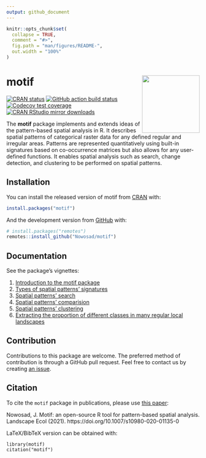 ```yaml
---
output: github_document
---
```


<!-- README.md is generated from README.Rmd. Please edit that file -->

```r
knitr::opts_chunk$set(
  collapse = TRUE,
  comment = "#>",
  fig.path = "man/figures/README-",
  out.width = "100%"
)
```

# motif <img src="man/figures/logo.png" align="right" width="150" />

<!-- badges: start -->
[![CRAN status](http://www.r-pkg.org/badges/version/motif)](https://cran.r-project.org/package=motif)
[![GitHub action build status](https://github.com/Nowosad/motif/workflows/pkgdown/badge.svg)](https://github.com/Nowosad/motif/actions)
[![Codecov test coverage](https://codecov.io/gh/Nowosad/motif/branch/master/graph/badge.svg)](https://app.codecov.io/gh/Nowosad/motif?branch=master)
[![CRAN RStudio mirror downloads](http://cranlogs.r-pkg.org/badges/motif)](https://cran.r-project.org/package=motif)
<!-- badges: end -->

The **motif** package implements and extends ideas of the pattern-based spatial analysis in R.
It describes spatial patterns of categorical raster data for any defined regular and irregular areas. 
Patterns are represented quantitatively using built-in signatures based on co-occurrence matrices but also allows for any user-defined functions. 
It enables spatial analysis such as search, change detection, and clustering to be performed on spatial patterns.

## Installation

You can install the released version of motif from [CRAN](https://CRAN.R-project.org) with:

``` r
install.packages("motif")
```

And the development version from [GitHub](https://github.com/) with:

``` r
# install.packages("remotes")
remotes::install_github("Nowosad/motif")
```

## Documentation

See the package's vignettes:

1. [Introduction to the motif package](https://jakubnowosad.com/motif/articles/v1_intro.html)
2. [Types of spatial patterns' signatures](https://jakubnowosad.com/motif/articles/v2_signatures.html)
3. [Spatial patterns' search](https://jakubnowosad.com/motif/articles/v3_search.html)
4. [Spatial patterns' comparision](https://jakubnowosad.com/motif/articles/v4_compare.html)
5. [Spatial patterns' clustering](https://jakubnowosad.com/motif/articles/v5_cluster.html)
6. [Extracting the proportion of different classes in many regular local landscapes](https://jakubnowosad.com/motif/articles/v6_composition.html)

## Contribution

Contributions to this package are welcome.
The preferred method of contribution is through a GitHub pull request. 
Feel free to contact us by creating [an issue](https://github.com/Nowosad/motif/issues). 

## Citation

To cite the `motif` package in publications, please use [this paper](https://doi.org/10.1007/s10980-020-01135-0):

Nowosad, J. Motif: an open-source R tool for pattern-based spatial analysis. Landscape Ecol (2021). https://doi.org/10.1007/s10980-020-01135-0

LaTeX/BibTeX version can be obtained with:
```
library(motif)
citation("motif")
```

